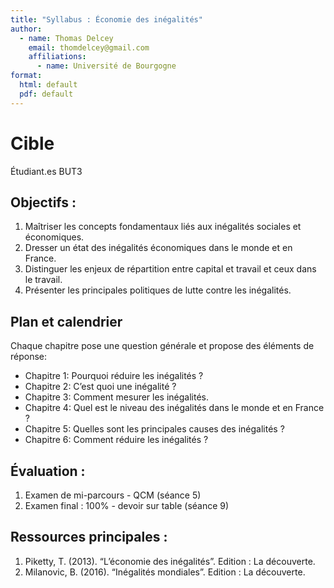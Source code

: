 ```yaml
---
title: "Syllabus : Économie des inégalités"
author:
  - name: Thomas Delcey
    email: thomdelcey@gmail.com
    affiliations:
      - name: Université de Bourgogne
format:
  html: default 
  pdf: default
---
```



# Cible

Étudiant.es BUT3

## Objectifs :

1. Maîtriser les concepts fondamentaux liés aux inégalités sociales et économiques.
2. Dresser un état des inégalités économiques dans le monde et en France.
3. Distinguer les enjeux de répartition entre capital et travail et ceux dans le travail. 
4. Présenter les principales politiques de lutte contre les inégalités.

## Plan et calendrier 

Chaque chapitre pose une question générale et propose des éléments de réponse: 

- Chapitre 1: Pourquoi réduire les inégalités ? 
- Chapitre 2: C’est quoi une inégalité ? 
- Chapitre 3: Comment mesurer les inégalités. 
- Chapitre 4: Quel est le niveau des inégalités dans le monde et en France ? 
- Chapitre 5: Quelles sont les principales causes des inégalités ?
- Chapitre 6: Comment réduire les inégalités ? 


## Évaluation :

1. Examen de mi-parcours - QCM (séance 5)
2. Examen final : 100% - devoir sur table (séance 9)

## Ressources principales :

1. Piketty, T. (2013). "L’économie des inégalités". Edition : La découverte.
2. Milanovic, B. (2016). "Inégalités mondiales". Edition : La découverte.

